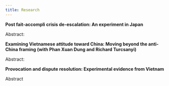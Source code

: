 ```yaml
---
title: Research
---
```


**Post fait-accompli crisis de-escalation: An experiment in Japan**

Abstract:

**Examining Vietnamese attitude toward China: Moving beyond the anti-China framing (with Phan Xuan Dung and Richard Turcsanyi)**

Abstract:

**Provocation and dispute resolution: Experimental evidence from Vietnam**

Abstract